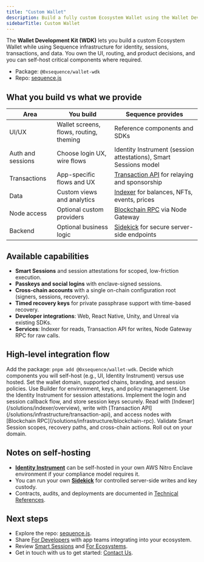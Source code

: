 ```yaml
---
title: "Custom Wallet"
description: Build a fully custom Ecosystem Wallet using the Wallet Development Kit on top of Sequence infrastructure. Self-host critical components if needed.
sidebarTitle: Custom Wallet
---
```


The **Wallet Development Kit (WDK)** lets you build a custom Ecosystem Wallet while using Sequence infrastructure for identity, sessions, transactions, and data. You own the UI, routing, and product decisions, and you can self-host critical components where required.

- Package: `@0xsequence/wallet-wdk`
- Repo: [sequence.js](https://github.com/0xsequence/sequence.js)

## What you build vs what we provide

| Area | You build | Sequence provides |
| --- | --- | --- |
| UI/UX | Wallet screens, flows, routing, theming | Reference components and SDKs |
| Auth and sessions | Choose login UX, wire flows | Identity Instrument (session attestations), Smart Sessions model |
| Transactions | App-specific flows and UX | [Transaction API](/solutions/infrastructure/transaction-api) for relaying and sponsorship |
| Data | Custom views and analytics | [Indexer](/solutions/indexer/overview) for balances, NFTs, events, prices |
| Node access | Optional custom providers | [Blockchain RPC](/solutions/infrastructure/blockchain-rpc) via Node Gateway |
| Backend | Optional business logic | [Sidekick](/solutions/infrastructure/sidekick) for secure server-side endpoints |

## Available capabilities

- **Smart Sessions** and session attestations for scoped, low-friction execution.
- **Passkeys and social logins** with enclave-signed sessions.
- **Cross-chain accounts** with a single on-chain configuration root (signers, sessions, recovery).
- **Timed recovery keys** for private passphrase support with time-based recovery.
- **Developer integrations**: Web, React Native, Unity, and Unreal via existing SDKs.
- **Services**: Indexer for reads, Transaction API for writes, Node Gateway RPC for raw calls.

## High-level integration flow

<Steps>
  <Step title="Install and plan hosting">
    Add the package: <code>pnpm add @0xsequence/wallet-wdk</code>. Decide which components you will self-host (e.g., UI, Identity Instrument) versus use hosted.
  </Step>
  <Step title="Configure ecosystem metadata">
    Set the wallet domain, supported chains, branding, and session policies. Use Builder for environment, keys, and policy management.
  </Step>
  <Step title="Wire identity and sessions">
    Use the Identity Instrument for session attestations. Implement the login and session callback flow, and store session keys securely.
  </Step>
  <Step title="Connect services">
    Read with [Indexer](/solutions/indexer/overview), write with [Transaction API](/solutions/infrastructure/transaction-api), and access nodes with [Blockchain RPC](/solutions/infrastructure/blockchain-rpc).
  </Step>
  <Step title="Test and ship">
    Validate Smart Session scopes, recovery paths, and cross-chain actions. Roll out on your domain.
  </Step>
</Steps>

## Notes on self-hosting

- **[Identity Instrument](/solutions/wallets/ecosystems/identity-instrument)** can be self-hosted in your own AWS Nitro Enclave environment if your compliance model requires it.
- You can run your own **[Sidekick](/solutions/infrastructure/sidekick)** for controlled server-side writes and key custody.
- Contracts, audits, and deployments are documented in [Technical References](/solutions/technical-references/overview).

## Next steps

- Explore the repo: [sequence.js](https://github.com/0xsequence/sequence.js).
- Share [For Developers](/solutions/wallets/developers/overview) with app teams integrating into your ecosystem.
- Review [Smart Sessions](/solutions/wallets/ecosystems/smart-sessions) and [For Ecosystems](/solutions/wallets/ecosystems/overview).
- Get in touch with us to get started: [Contact Us](https://sequence.xyz/contact).
